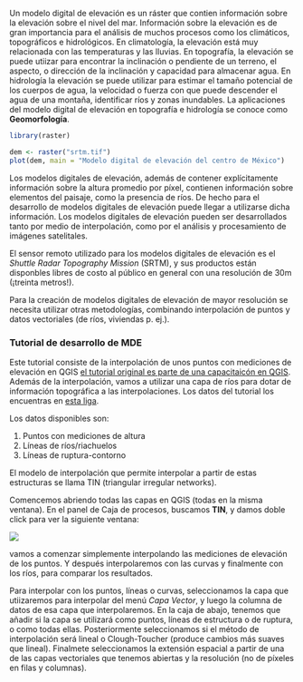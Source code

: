 Un modelo digital de elevación es un ráster que contien información sobre la elevación sobre el nivel del mar. Información sobre la elevación es de gran importancia para el análisis de muchos procesos como los climáticos, topográficos e hidrológicos. En climatología, la elevación está muy relacionada con las temperaturas y las lluvias. En topografía, la elevación se puede utiizar para encontrar la inclinación o pendiente de un terreno, el aspecto, o dirección de la inclinación y capacidad para almacenar agua. En hidrología la elevación se puede utilizar para estimar el tamaño potencial de los cuerpos de agua, la velocidad o fuerza con que puede descender el agua de una montaña, identificar ríos y zonas inundables. La aplicaciones del modelo digital de elevación en topografía e hidrología se conoce como **Geomorfología**.

```r

library(raster)

dem <- raster("srtm.tif")
plot(dem, main = "Modelo digital de elevación del centro de México")
```

Los modelos digitales de elevación, además de contener explícitamente información sobre la altura promedio por píxel, contienen información sobre elementos del paisaje, como la presencia de ríos. De hecho para el desarrollo de modelos digitales de elevación puede llegar a utilizarse dicha información. Los modelos digitales de elevación pueden ser desarrollados tanto por medio de interpolación, como por el análisis y procesamiento de imágenes satelitales.

El sensor remoto utilizado para los modelos digitales de elevación es el *Shuttle Radar Topography Mission* (SRTM), y sus productos están disponbles libres de costo al público en general con una resolución de 30m (¡treinta metros!).

Para la creación de modelos digitales de elevación de mayor resolución se necesita utilizar otras metodologías, combinando interpolación de puntos y datos vectoriales (de ríos, viviendas p. ej.).

### Tutorial de desarrollo de MDE

Este tutorial consiste de la interpolación de unos puntos con mediciones de elevación en QGIS [el tutorial original es parte de una capacitaicón en QGIS](https://giscrack.com/building-a-qgis-3-digital-elevation-model/). Además de la interpolación, vamos a utilizar una capa de ríos para dotar de información topográfica a las interpolaciones. Los datos del tutorial los encuentras en [esta liga](Unidad-III/datos_mde.zip).

Los datos disponibles son:

1. Puntos con mediciones de altura
2. Líneas de ríos/riachuelos
3. Líneas de ruptura-contorno

El modelo de interpolación que permite interpolar a partir de estas estructuras se llama TIN (triangular irregular networks).

Comencemos abriendo todas las capas en QGIS (todas en la misma ventana). En el panel de Caja de procesos, buscamos **TIN**, y damos doble click para ver la siguiente ventana:

![](https://i0.wp.com/giscrack.com/wp-content/uploads/2019/02/TIN-Interpolation.jpg?w=544&ssl=1)

vamos a comenzar simplemente interpolando las mediciones de elevación de los puntos. Y después interpolaremos con las curvas y finalmente con los ríos, para comparar los resultados.

Para interpolar con los puntos, líneas o curvas, seleccionamos la capa que utiizaremos para interpolar del menú *Capa Vector*, y luego la columna de datos de esa capa que interpolaremos. En la caja de abajo, tenemos que añadir si la capa se utilizará como puntos, líneas de estructura o de ruptura, o como todas ellas. Posteriormente seleccionamos si el método de interpolación será lineal o Clough-Toucher (produce cambios más suaves que lineal). Finalmete seleccionamos la extensión espacial a partir de una de las capas vectoriales que tenemos abiertas y la resolución (no de píxeles en filas y columnas).


